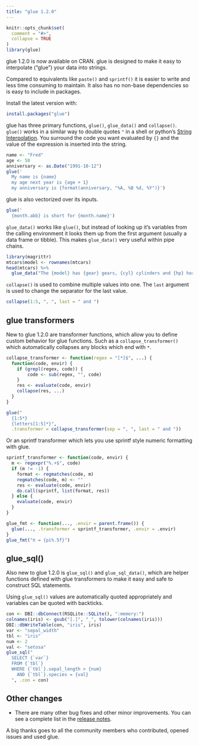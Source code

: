 ```yaml
---
title: "glue 1.2.0"
---
```


```r
knitr::opts_chunk$set(
  comment = "#>",
  collapse = TRUE
)
library(glue)
```

glue 1.2.0 is now available on CRAN. glue is designed to make it easy to
interpolate ("glue") your data into strings.

Compared to equivalents like `paste()` and `sprintf()` it is easier to write
and less time consuming to maintain. It also has no non-base dependencies so is
easy to include in packages.

Install the latest version with:

```r
install.packages("glue")
```

glue has three primary functions, `glue()`, `glue_data()` and `collapse()`.
`glue()` works in a similar way to double quotes `"` in a shell or python's
[String Interpolation](https://www.python.org/dev/peps/pep-0498/). You surround
the code you want evaluated by `{}` and the value of the expression is inserted
into the string.

```r
name <- "Fred"
age <- 50
anniversary <- as.Date("1991-10-12")
glue('
  My name is {name}
  my age next year is {age + 1}
  my anniversary is {format(anniversary, "%A, %B %d, %Y")}')
```

glue is also vectorized over its inputs.

```r
glue('
  {month.abb} is short for {month.name}')
```

`glue_data()` works like `glue()`, but instead of looking up it's variables
from the calling environment it looks them up from the first argument (usually
a data frame or tibble). This makes `glue_data()` very useful within pipe chains.

```r
library(magrittr)
mtcars$model <- rownames(mtcars)
head(mtcars) %>%
  glue_data("The {model} has {gear} gears, {cyl} cylinders and {hp} horsepower.")
```

`collapse()` is used to combine multiple values into one. The `last` argument
is used to change the separator for the last value.

```r
collapse(1:5, ", ", last = " and ")
```

## glue transformers

New to glue 1.2.0 are transformer functions, which allow you to define custom
behavior for glue functions. Such as a `collapse_transformer()` which
automatically collapses any blocks which end with `*`.

```r
collapse_transformer <- function(regex = "[*]$", ...) {
  function(code, envir) {
    if (grepl(regex, code)) {
        code <- sub(regex, "", code)
    }
    res <- evaluate(code, envir)
    collapse(res, ...)
  }
}

glue("
  {1:5*}
  {letters[1:5]*}",
  .transformer = collapse_transformer(sep = ", ", last = " and "))
```

Or an sprintf transformer which lets you use sprintf style numeric formatting with glue.

```r
sprintf_transformer <- function(code, envir) {
  m <- regexpr("%.+$", code)
  if (m != -1) {
    format <- regmatches(code, m)
    regmatches(code, m) <- ""
    res <- evaluate(code, envir)
    do.call(sprintf, list(format, res))
  } else {
    evaluate(code, envir)
  }
}

glue_fmt <- function(..., .envir = parent.frame()) {
  glue(..., .transformer = sprintf_transformer, .envir = .envir)
}
glue_fmt("π = {pi%.5f}")
```

## glue_sql()

Also new to glue 1.2.0 is `glue_sql()` and `glue_sql_data()`, which are helper
functions defined with glue transformers to make it easy and safe to construct
SQL statements.

Using `glue_sql()` values are automatically quoted appropriately and variables
can be quoted with backticks.

```r
con <- DBI::dbConnect(RSQLite::SQLite(), ":memory:")
colnames(iris) <- gsub("[.]", "_", tolower(colnames(iris)))
DBI::dbWriteTable(con, "iris", iris)
var <- "sepal_width"
tbl <- "iris"
num <- 2
val <- "setosa"
glue_sql("
  SELECT {`var`}
  FROM {`tbl`}
  WHERE {`tbl`}.sepal_length > {num}
    AND {`tbl`}.species = {val}
  ", .con = con)
```

## Other changes

* There are many other bug fixes and other minor improvements. You can see
  a complete list in the [release
  notes](https://github.com/tidyverse/glue/releases/tag/v1.2.0).

A big thanks goes to all the community members who contributed, opened issues
and used glue.
